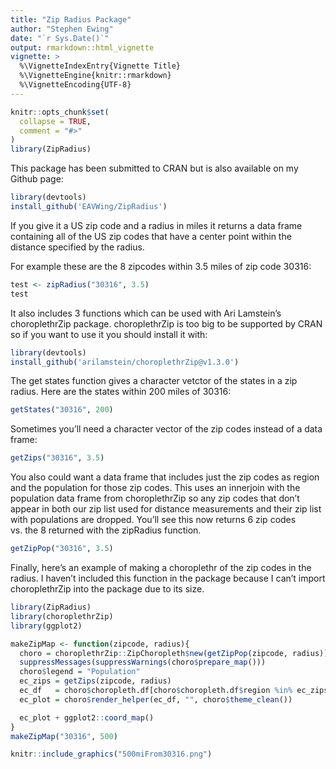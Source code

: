 ```yaml
---
title: "Zip Radius Package"
author: "Stephen Ewing"
date: "`r Sys.Date()`"
output: rmarkdown::html_vignette
vignette: >
  %\VignetteIndexEntry{Vignette Title}
  %\VignetteEngine{knitr::rmarkdown}
  %\VignetteEncoding{UTF-8}
---
```


```r
knitr::opts_chunk$set(
  collapse = TRUE,
  comment = "#>"
)
library(ZipRadius)
```

This package has been submitted to CRAN but is also available on my Github page:
```r
library(devtools)
install_github('EAVWing/ZipRadius')
```

If you give it a US zip code and a radius in miles it returns a data frame containing all of the US zip codes that have a center point within the distance specified by the radius.

For example these are the 8 zipcodes within 3.5 miles of zip code 30316:

```r
test <- zipRadius("30316", 3.5)
test
```

It also includes 3 functions which can be used with Ari Lamstein's choroplethrZip package.  choroplethrZip is too big to be supported by CRAN so if you want to use it you should install it with:
```r
library(devtools)
install_github('arilamstein/choroplethrZip@v1.3.0')
```

The get states function gives a character vetctor of the states in a zip radius.  Here are the states within 200 miles of 30316:
```r
getStates("30316", 200)
```

Sometimes you'll need a character vector of the zip codes instead of a data frame:
```r
getZips("30316", 3.5)
```

You also could want a data frame that includes just the zip codes as region and the population for those zip codes.  This uses an innerjoin with the population data frame from choroplethrZip so any zip codes that don't appear in both our zip list used for distance measurements and their zip list with populations are dropped.  You'll see this now returns 6 zip codes vs. the 8 returned with the zipRadius function.
```r
getZipPop("30316", 3.5)
```

Finally, here's an example of making a choroplethr of the zip codes in the radius.  I haven't included this function in the package because I can't import choroplethrZip into the package due to its size.
```r
library(ZipRadius)
library(choroplethrZip)
library(ggplot2)

makeZipMap <- function(zipcode, radius){
  choro = choroplethrZip::ZipChoropleth$new(getZipPop(zipcode, radius))
  suppressMessages(suppressWarnings(choro$prepare_map()))
  choro$legend = "Population"
  ec_zips = getZips(zipcode, radius)
  ec_df   = choro$choropleth.df[choro$choropleth.df$region %in% ec_zips,]
  ec_plot = choro$render_helper(ec_df, "", choro$theme_clean())

  ec_plot + ggplot2::coord_map()
}
makeZipMap("30316", 500)
```
```r
knitr::include_graphics("500miFrom30316.png")
```
